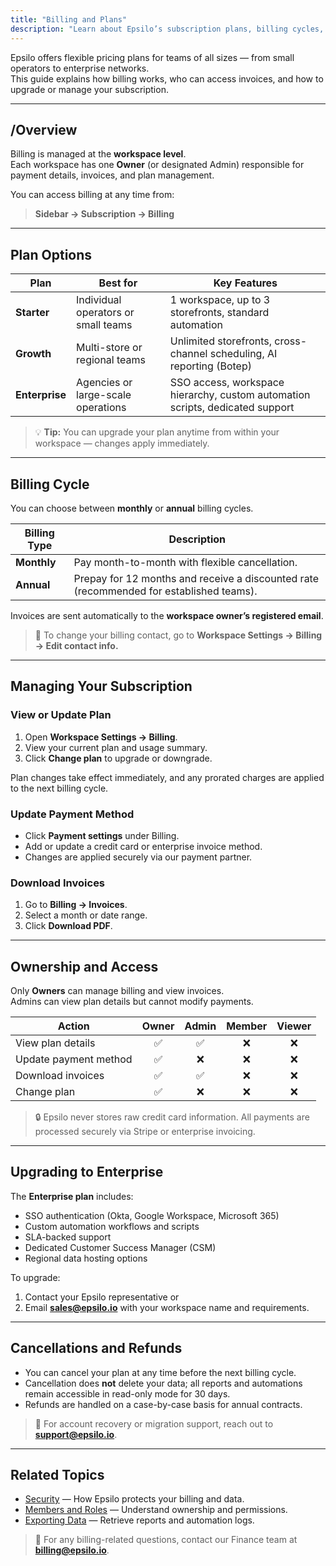 ```yaml
---
title: "Billing and Plans"
description: "Learn about Epsilo’s subscription plans, billing cycles, and how to manage payments in your workspace."
---
```


Epsilo offers flexible pricing plans for teams of all sizes — from small operators to enterprise networks.\
This guide explains how billing works, who can access invoices, and how to upgrade or manage your subscription.

---

## /Overview

Billing is managed at the **workspace level**.\
Each workspace has one **Owner** (or designated Admin) responsible for payment details, invoices, and plan management.

You can access billing at any time from:

> **Sidebar → Subscription → Billing**

---

## Plan Options

| Plan           | Best for                            | Key Features                                                                  |
| -------------- | ----------------------------------- | ----------------------------------------------------------------------------- |
| **Starter**    | Individual operators or small teams | 1 workspace, up to 3 storefronts, standard automation                         |
| **Growth**     | Multi-store or regional teams       | Unlimited storefronts, cross-channel scheduling, AI reporting (Botep)         |
| **Enterprise** | Agencies or large-scale operations  | SSO access, workspace hierarchy, custom automation scripts, dedicated support |

> 💡 **Tip:** You can upgrade your plan anytime from within your workspace — changes apply immediately.

---

## Billing Cycle

You can choose between **monthly** or **annual** billing cycles.

| Billing Type | Description                                                                             |
| ------------ | --------------------------------------------------------------------------------------- |
| **Monthly**  | Pay month-to-month with flexible cancellation.                                          |
| **Annual**   | Prepay for 12 months and receive a discounted rate (recommended for established teams). |

Invoices are sent automatically to the **workspace owner’s registered email**.

> 🧾 To change your billing contact, go to **Workspace Settings → Billing → Edit contact info.**

---

## Managing Your Subscription

### View or Update Plan

1. Open **Workspace Settings → Billing**.
2. View your current plan and usage summary.
3. Click **Change plan** to upgrade or downgrade.

Plan changes take effect immediately, and any prorated charges are applied to the next billing cycle.

### Update Payment Method

- Click **Payment settings** under Billing.
- Add or update a credit card or enterprise invoice method.
- Changes are applied securely via our payment partner.

### Download Invoices

1. Go to **Billing → Invoices**.
2. Select a month or date range.
3. Click **Download PDF**.

---

## Ownership and Access

Only **Owners** can manage billing and view invoices.\
Admins can view plan details but cannot modify payments.

| Action                | Owner | Admin | Member | Viewer |
| --------------------- | :---: | :---: | :----: | :----: |
| View plan details     | ✅     | ✅     | ❌      | ❌      |
| Update payment method | ✅     | ❌     | ❌      | ❌      |
| Download invoices     | ✅     | ✅     | ❌      | ❌      |
| Change plan           | ✅     | ❌     | ❌      | ❌      |

> 🔒 Epsilo never stores raw credit card information. All payments are processed securely via Stripe or enterprise invoicing.

---

## Upgrading to Enterprise

The **Enterprise plan** includes:

- SSO authentication (Okta, Google Workspace, Microsoft 365)
- Custom automation workflows and scripts
- SLA-backed support
- Dedicated Customer Success Manager (CSM)
- Regional data hosting options

To upgrade:

1. Contact your Epsilo representative or
2. Email [**sales@epsilo.io**](mailto:sales@epsilo.io) with your workspace name and requirements.

---

## Cancellations and Refunds

- You can cancel your plan at any time before the next billing cycle.
- Cancellation does **not** delete your data; all reports and automations remain accessible in read-only mode for 30 days.
- Refunds are handled on a case-by-case basis for annual contracts.

> 🧠 For account recovery or migration support, reach out to [**support@epsilo.io**](mailto:support@epsilo.io).

---

## Related Topics

- [Security](./security) — How Epsilo protects your billing and data.
- [Members and Roles](./members-and-roles) — Understand ownership and permissions.
- [Exporting Data](./exporting-data) — Retrieve reports and automation logs.

> 💬 For any billing-related questions, contact our Finance team at [**billing@epsilo.io**](mailto:billing@epsilo.io).
